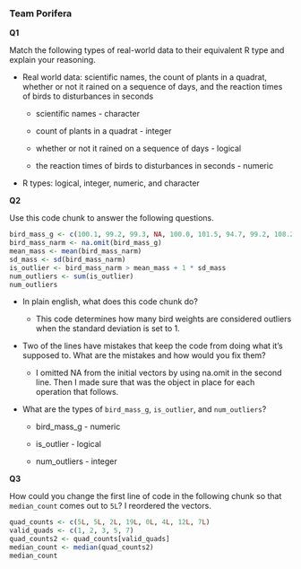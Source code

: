 ### Team Porifera

**Q1**

Match the following types of real-world data to their equivalent R type and explain your reasoning.

-   Real world data: scientific names, the count of plants in a quadrat, whether or not it rained on a sequence of days, and the reaction times of birds to disturbances in seconds

    -   scientific names - character

    -   count of plants in a quadrat - integer

    -   whether or not it rained on a sequence of days - logical

    -   the reaction times of birds to disturbances in seconds - numeric

-   R types: logical, integer, numeric, and character

**Q2**

Use this code chunk to answer the following questions.

```r
bird_mass_g <- c(100.1, 99.2, 99.3, NA, 100.0, 101.5, 94.7, 99.2, 108.2)
bird_mass_narm <- na.omit(bird_mass_g)
mean_mass <- mean(bird_mass_narm)
sd_mass <- sd(bird_mass_narm)
is_outlier <- bird_mass_narm > mean_mass + 1 * sd_mass
num_outliers <- sum(is_outlier)
num_outliers
```

-   In plain english, what does this code chunk do?

    -   This code determines how many bird weights are considered outliers when the standard deviation is set to 1.

-   Two of the lines have mistakes that keep the code from doing what it's supposed to. What are the mistakes and how would you fix them?

    -   I omitted NA from the initial vectors by using na.omit in the second line. Then I made sure that was the object in place for each operation that follows.

-   What are the types of `bird_mass_g`, `is_outlier`, and `num_outliers`?

    -   bird_mass_g - numeric

    -   is_outlier - logical

    -   num_outliers - integer

**Q3**

How could you change the first line of code in the following chunk so that `median_count` comes out to `5L`? I reordered the vectors.

```r
quad_counts <- c(5L, 5L, 2L, 19L, 0L, 4L, 12L, 7L)
valid_quads <- c(1, 2, 3, 5, 7)
quad_counts2 <- quad_counts[valid_quads]
median_count <- median(quad_counts2)
median_count
```

